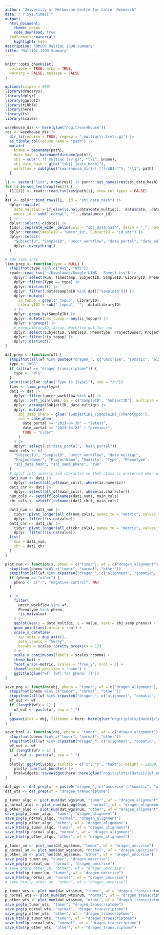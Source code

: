 ```yaml
---
author: "University of Melbourne Centre for Cancer Research"
date: "`r Sys.time()`"
output:
  html_document:
    theme: cosmo
    code_download: true
  rmdformats::material:
    highlight: kate
description: "UMCCR MultiQC JSON Summary"
title: "MultiQC JSON Summary"
---
```


```r
knitr::opts_chunk$set(
  collapse = TRUE, echo = TRUE,
  warning = FALSE, message = FALSE
)
```

```r
options(scipen = 999)
library(dracarys)
library(dplyr)
library(ggplot2)
library(tibble)
library(here)
library(fs)
library(scales)
```

```r
warehouse_dir <- here(glue("nogit/warehouse"))
res <- warehouse_dir |>
  dir_ls(recurse = TRUE, regexp = "_multiqc\\.tsv\\.gz") |>
  as_tibble_col(column_name = "path") |>
  mutate(
    bname = basename(path),
    date_hash = basename(dirname(path)),
    sbj = sub("(.*)_multiqc.tsv.gz", "\\1", bname),
    sbj_date_hash = glue("{sbj}_{date_hash}"),
    workflow = sub(glue("{warehouse_dir}/(.*?)/SBJ.*"), "\\1", path)
  )

l1 <- vector("list", nrow(res)) |> purrr::set_names(res$sbj_date_hash)
for (i in seq_len(nrow(res))) {
  l1[[i]] <- readr::read_tsv(res$path[i], show_col_types = FALSE)
}
dat <- dplyr::bind_rows(l1, .id = "sbj_date_hash") |>
  dplyr::mutate(
    date_multiqc = if_else(is.na(.data$date_multiqc), .data$date, .data$date_multiqc),
    umccr_id = sub("_normal", "", .data$umccr_id)
  ) |>
  dplyr::select(-c(date)) |>
  tidyr::separate_wider_delim(cols = "sbj_date_hash", delim = "_", names = c("id_sbj", "date_portal", "hash_portal"), cols_remove = FALSE) |>
  dplyr::rename(SampleID = "umccr_id", SubjectID = "id_sbj") |>
  dplyr::select(
    "SubjectID", "SampleID", "umccr_workflow", "date_portal", "date_multiqc", "hash_portal",
    dplyr::everything()
  )

# add lims info
lims_prep <- function(type = NULL) {
  stopifnot(type %in% c("WGS", "WTS"))
  readr::read_tsv("~/Downloads/Google LIMS - Sheet1.tsv") |>
    dplyr::select(Run, Timestamp, SubjectID, SampleID, LibraryID, Phenotype, ProjectOwner, ProjectName, Type, Assay, Workflow, Quality) |>
    dplyr::filter(Type == type) |>
    dplyr::distinct() |>
    dplyr::filter(.data$SampleID %in% dat[["SampleID"]]) |>
    dplyr::mutate(
      is_topup = grepl("_topup", LibraryID),
      LibraryID2 = sub("_topup", "", .data$LibraryID)
    ) |>
    dplyr::group_by(SampleID) |>
    dplyr::mutate(has_topup = any(is_topup)) |>
    dplyr::ungroup() |>
    # keep LibraryID, Assay, Workflow out for now
    dplyr::select(SubjectID, SampleID, Phenotype, ProjectOwner, ProjectName, Type, Quality, is_topup, has_topup) |>
    dplyr::filter(!is_topup) |>
    dplyr::distinct()
}

dat_prep <- function(wf) {
  stopifnot(all(wf %in% paste0("dragen_", c("umccrise", "somatic", "alignment", "transcriptome"))))
  type <- "WGS"
  if (all(wf == "dragen_transcriptome")) {
    type <- "WTS"
  }
  print(cat(glue::glue("Type is {type}"), sep = "/n"))
  lims <- lims_prep(type)
  dat1 <- dat |>
    dplyr::filter(umccr_workflow %in% wf) |>
    dplyr::left_join(lims, by = c("SampleID", "SubjectID"), multiple = "all") |>
    dplyr::arrange(SubjectID, date_multiqc) |>
    dplyr::mutate(
      sbj_samp_pheno = glue("{SubjectID}_{SampleID}_{Phenotype}"),
      run = case_when(
        date_portal >= "2023-04-30" ~ "latest",
        date_portal >= "2023-04-23" ~ "previous",
        TRUE ~ "older"
      )
    ) |>
    dplyr::select(-c("date_portal", "hash_portal"))
  main_cols <- c(
    "SubjectID", "SampleID", "umccr_workflow", "date_multiqc",
    "ProjectOwner", "ProjectName", "Quality", "Type", "Phenotype",
    "sbj_date_hash", "sbj_samp_pheno", "run"
  )
  # split into numeric and character so that class is preserved when pivoting
  dat1_num <- dat1 |>
    dplyr::select(all_of(main_cols), where(is.numeric))
  dat1_chr <- dat1 |>
    dplyr::select(all_of(main_cols), where(is.character))
  num_cols <- setdiff(colnames(dat1_num), main_cols)
  chr_cols <- setdiff(colnames(dat1_chr), main_cols)

  dat1_num <- dat1_num |>
    tidyr::pivot_longer(all_of(num_cols), names_to = "metric", values_to = "value") |>
    dplyr::filter(!is.na(value))
  dat1_chr <- dat1_chr |>
    tidyr::pivot_longer(all_of(chr_cols), names_to = "metric", values_to = "value") |>
    dplyr::filter(!is.na(value))
  list(
    num = dat1_num,
    chr = dat1_chr
  )
}

plot_num <- function(x, pheno = c("tumor"), wf = c("dragen_alignment")) {
  stopifnot(pheno %in% c("tumor", "normal", "other"))
  stopifnot(all(wf %in% c(paste0("dragen_", c("alignment", "somatic", "umccrise", "transcriptome")))))
  if (pheno == "other") {
    pheno <- c("-", "negative-control", NA)
  }

  x |>
    filter(
      umccr_workflow %in% wf,
      Phenotype %in% pheno,
      !is.na(value)
    ) |>
    ggplot(aes(x = date_multiqc, y = value, text = sbj_samp_pheno)) +
    geom_point(aes(colour = run)) +
    scale_x_datetime(
      sec.axis = dup_axis(),
      date_labels = "%m/%y",
      breaks = scales::pretty_breaks(n = 12)
    ) +
    scale_y_continuous(labels = scales::comma) +
    theme_bw() +
    facet_wrap(~metric, scales = "free_y", ncol = 3) +
    theme(legend.position = "none") +
    ggtitle(glue("wf: {wf} for pheno: {}"))
}

save_png <- function(obj, pheno = "tumor", wf = c("dragen_alignment"), date1 = "2023-05-02") {
  stopifnot(pheno %in% c("tumor", "normal", "other"))
  stopifnot(all(wf %in% c(paste0("dragen_", c("alignment", "somatic", "umccrise", "transcriptome")))))
  wf_out <- wf
  if (length(wf) > 1) {
    wf_out <- paste(wf, sep = "_")
  }
  ggsave(plot = obj, filename = here::here(glue("nogit/plots/{date1}/{wf_out}_{pheno}_num_metrics.png")), width = 25, height = 49)
}

save_html <- function(obj, pheno = "tumor", wf = c("dragen_alignment"), date1 = "2023-05-02") {
  stopifnot(pheno %in% c("tumor", "normal", "other"))
  stopifnot(all(wf %in% c(paste0("dragen_", c("alignment", "somatic", "umccrise", "transcriptome")))))
  wf_out <- wf
  if (length(wf) > 1) {
    wf_out <- paste(wf, sep = "_")
  }
  plotly::ggplotly(obj, tooltip = c("x", "y", "text"), height = 12000, width = 2000) |>
    plotly::partial_bundle() |>
    htmlwidgets::saveWidget(here::here(glue("nogit/plots/{date1}/{wf_out}_{pheno}_num_metrics.html")))
}

dat_wgs <- dat_prep(wf = paste0("dragen_", c("umccrise", "somatic", "alignment")))
dat_wts <- dat_prep(wf = "dragen_transcriptome")

p_tumor_alqc <- plot_num(dat_wgs$num, "tumor", wf = "dragen_alignment")
p_normal_alqc <- plot_num(dat_wgs$num, "normal", wf = "dragen_alignment")
p_other_alqc <- plot_num(dat_wgs$num, "other", wf = "dragen_alignment")
save_png(p_tumor_alqc, "tumor", "dragen_alignment")
save_png(p_normal_alqc, "normal", "dragen_alignment")
save_png(p_other_alqc, "other", wf = "dragen_alignment")
save_html(p_tumor_alqc, "tumor", wf = "dragen_alignment")
save_html(p_normal_alqc, "normal", wf = "dragen_alignment")
save_html(p_other_alqc, "other", wf = "dragen_alignment")

p_tumor_um <- plot_num(dat_wgs$num, "tumor", wf = "dragen_umccrise")
p_normal_um <- plot_num(dat_wgs$num, "normal", wf = "dragen_umccrise")
p_other_um <- plot_num(dat_wgs$num, "other", wf = "dragen_umccrise")
save_png(p_tumor_um, "tumor", "dragen_umccrise")
save_png(p_normal_um, "normal", "dragen_umccrise")
# save_png(p_other_um, "other", wf = "dragen_umccrise")
save_html(p_tumor_um, "tumor", wf = "dragen_umccrise")
save_html(p_normal_um, "normal", wf = "dragen_umccrise")
# save_html(p_other_um, "other", wf = "dragen_umccrise")

p_tumor_wts <- plot_num(dat_wts$num, "tumor", wf = "dragen_transcriptome")
p_normal_wts <- plot_num(dat_wts$num, "normal", wf = "dragen_transcriptome")
p_other_wts <- plot_num(dat_wts$num, "other", wf = "dragen_transcriptome")
save_png(p_tumor_wts, "tumor", "dragen_transcriptome")
save_png(p_normal_wts, "normal", "dragen_transcriptome")
save_png(p_other_wts, "other", wf = "dragen_transcriptome")
save_html(p_tumor_wts, "tumor", wf = "dragen_transcriptome")
save_html(p_normal_wts, "normal", wf = "dragen_transcriptome")
save_html(p_other_wts, "other", wf = "dragen_transcriptome")
```
